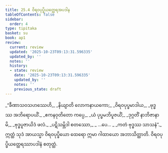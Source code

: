 ```yaml
---
title: 25.4 ဝိရဝပုပ္ဖိယတ္ထေရအပဒါန
tableOfContents: false
sidebar:
  order: 4
type: tipitaka
basket: su
book: ap1
review:
  current: review
  updated: '2025-10-23T09:13:31.596335'
  updated_by: ''
  notes: ''
  history:
  - state: review
    date: '2025-10-23T09:13:31.596335'
    updated_by: ''
    notes: ''
    previous_state: draft
---
```



<ReviewStatus review={frontmatter.review} showDetails={true} />

<HypothesisAnnotation frontmatter={frontmatter} />

<DynamicBreadcrumb />

<Division number="14" book="ap1" e="ch" v="20" p="251">

<Paragraph number="3053" type="verses" book="ap1">
_“ခီဏာသဝသဟဿေဟိ,_  
_နိယျာတိ လောကနာယကော;_  
_ဝိရဝပုပ္ဖမာဒါယ,_  
_ဗုဒ္ဓဿ အဘိရောပယိံ._  

</Paragraph>

</Division>
<Division number="15" book="ap1" e="ch" v="20" p="251">

<Paragraph number="3054" type="verses" book="ap1">
_ဧကနဝုတိတော ကပ္ပေ,_  
_ယံ ပုပ္ဖမဘိပူဇယိံ;_  
_ဒုဂ္ဂတိံ နာဘိဇာနာမိ,_  
_ဗုဒ္ဓပူဇာယိဒံ ဖလံ._  

</Paragraph>

</Division>
<Division number="16" book="ap1" e="ch" v="20" p="251">

<Paragraph number="3055" type="verses" book="ap1">
_ပဋိသမ္ဘိဒါ စတဿော,_  
_ …ပေ… _  
_ကတံ ဗုဒ္ဓဿ သာသနံ”._  

</Paragraph>

<Paragraph number="3056" book="ap1">
ဣတ္ထံ သုဒံ အာယသ္မာ ဝိရဝပုပ္ဖိယော ထေရော ဣမာ ဂါထာယော အဘာသိတ္ထာတိ.

</Paragraph>
</Division>

<Paragraph number="3057" type="center" book="ap1">
ဝိရဝပုပ္ဖိယတ္ထေရဿာပဒါနံ စတုတ္ထံ.
</Paragraph>